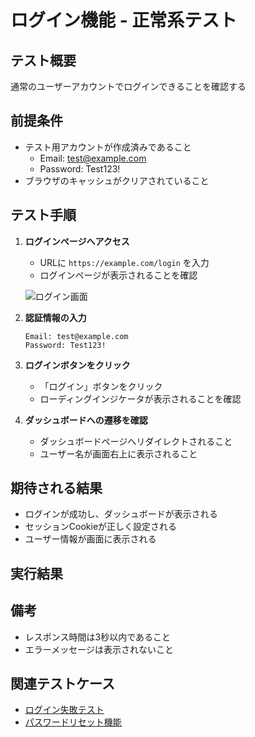 # ログイン機能 - 正常系テスト

## テスト概要
通常のユーザーアカウントでログインできることを確認する

## 前提条件
- テスト用アカウントが作成済みであること
  - Email: test@example.com
  - Password: Test123!
- ブラウザのキャッシュがクリアされていること

## テスト手順

1. **ログインページへアクセス**
   - URLに `https://example.com/login` を入力
   - ログインページが表示されることを確認

   ![ログイン画面](./login-page.png)

2. **認証情報の入力**
   ```
   Email: test@example.com
   Password: Test123!
   ```

3. **ログインボタンをクリック**
   - 「ログイン」ボタンをクリック
   - ローディングインジケータが表示されることを確認

4. **ダッシュボードへの遷移を確認**
   - ダッシュボードページへリダイレクトされること
   - ユーザー名が画面右上に表示されること

## 期待される結果
- ログインが成功し、ダッシュボードが表示される
- セッションCookieが正しく設定される
- ユーザー情報が画面に表示される

## 実行結果
<TestResult status="not-executed" />

## 備考
- レスポンス時間は3秒以内であること
- エラーメッセージは表示されないこと

## 関連テストケース
- [ログイン失敗テスト](../0002/case.mdx)
- [パスワードリセット機能](../../password-reset/0001/case.mdx)